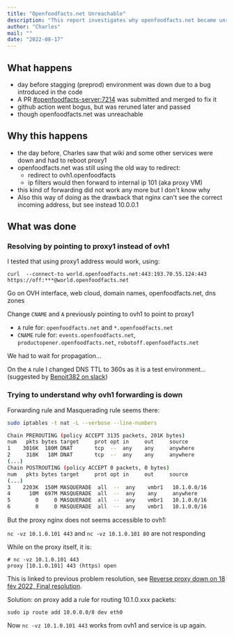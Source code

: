 ```yaml
---
title: "Openfoodfacts.net Unreachable"
description: "This report investigates why openfoodfacts.net became unreachable, detailing the initial problem, the underlying causes related to DNS and forwarding rules, and the steps taken to resolve the issue by reconfiguring DNS and adding a routing rule on the proxy."
author: "Charles"
mail: ""
date: "2022-08-17"
---
```


## What happens

* day before stagging (preprod) environment was down due to a bug introduced in the code
* A PR [#openfoodfacts-server:7214](https://github.com/openfoodfacts/openfoodfacts-server/pull/7214) was submitted and merged to fix it
* github action went bogus, but was reruned later and passed
* though openfoodfacts.net was unreachable

## Why this happens
* the day before, Charles saw that wiki and some other services were down and had to reboot proxy1
* openfoodfacts.net was still using the old way to redirect:
  * redirect to ovh1.openfoodfacts
  * ip filters would then forward to internal ip 101 (aka proxy VM)
* this kind of forwarding did not work any more but I don't know why
* Also this way of doing as the drawback that nginx can't see the correct incoming address, but see instead 10.0.0.1

## What was done

### Resolving by pointing to proxy1 instead of ovh1

I tested that using proxy1 address would work, using:

```
curl  --connect-to world.openfoodfacts.net:443:193.70.55.124:443 https://off:***@world.openfoodfacts.net
```

Go on OVH interface, web cloud, domain names, openfoodfacts.net, dns zones

Change `CNAME` and `A` previously pointing to ovh1 to point to proxy1

- `A` rule for: `openfoodfacts.net` and `*.openfoodfacts.net`
- `CNAME` rule for: `events.openfoodfacts.net`, `productopener.openfoodfacts.net`, `robotoff.openfoodfacts.net`

We had to wait for propagation...

On the `A` rule I changed DNS TTL to 360s as it is a test environment... (suggested by [Benoit382 on slack](https://openfoodfacts.slack.com/archives/C02KVRT2C/p1660736063583439?thread_ts=1660729404.648899&cid=C02KVRT2C))

### Trying to understand why ovh1 forwarding is down

Forwarding rule and Masquerading rule seems there:

```bash
sudo iptables -t nat -L --verbose --line-numbers

Chain PREROUTING (policy ACCEPT 3135 packets, 201K bytes)
num   pkts bytes target     prot opt in     out     source               destination         
1    3016K  180M DNAT       tcp  --  any    any     anywhere             ovh1.openfoodfacts.org  tcp dpt:https to:10.1.0.101:443
2     318K   18M DNAT       tcp  --  any    any     anywhere             ovh1.openfoodfacts.org  tcp dpt:http to:10.1.0.101:80
(...)
Chain POSTROUTING (policy ACCEPT 0 packets, 0 bytes)
num   pkts bytes target     prot opt in     out     source               destination         
(...)
3    2203K  150M MASQUERADE  all  --  any    vmbr1   10.1.0.0/16          anywhere            
4      10M  697M MASQUERADE  all  --  any    any     anywhere             anywhere            
5        0     0 MASQUERADE  all  --  any    vmbr1   10.1.0.0/16          anywhere            
6        0     0 MASQUERADE  all  --  any    vmbr1   10.1.0.0/16          anywhere    
```

But the proxy nginx does not seems accessible to ovh1:

`nc -vz 10.1.0.101 443` and `nc -vz 10.1.0.101 80` are not responding

While on the proxy itself, it is:

```
# nc -vz 10.1.0.101 443
proxy [10.1.0.101] 443 (https) open
```

This is linked to previous problem resolution, see [Reverse proxy down on 18 fév 2022, Final resolution](/docs/Infra/reports/2022/2022-02-18-ovh-reverse-proxy-down#final-resolution).

Solution: on proxy add a rule for routing 10.1.0.xxx packets:
```
sudo ip route add 10.0.0.0/8 dev eth0
```

Now `nc -vz 10.1.0.101 443` works from ovh1 and service is up again.